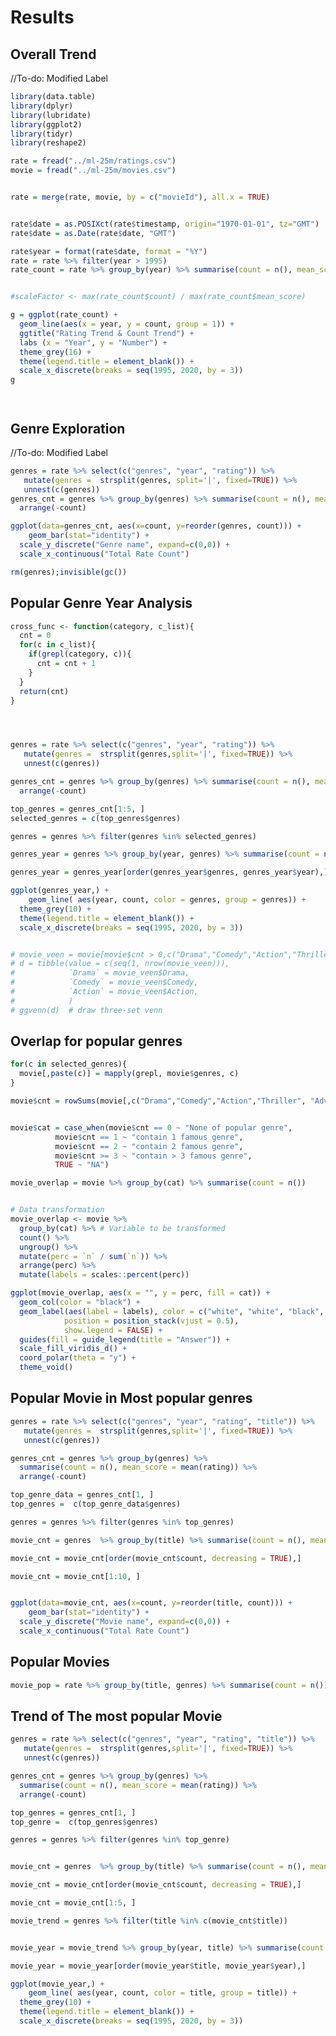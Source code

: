 # Results

## Overall Trend
//To-do: Modified Label\

```r

library(data.table)
library(dplyr)
library(lubridate)
library(ggplot2)
library(tidyr)
library(reshape2)

rate = fread("../ml-25m/ratings.csv")
movie = fread("../ml-25m/movies.csv")


rate = merge(rate, movie, by = c("movieId"), all.x = TRUE)


rate$date = as.POSIXct(rate$timestamp, origin="1970-01-01", tz="GMT")
rate$date = as.Date(rate$date, "GMT")

rate$year = format(rate$date, format = "%Y")
rate = rate %>% filter(year > 1995)
rate_count = rate %>% group_by(year) %>% summarise(count = n(), mean_score = mean(rating))


#scaleFactor <- max(rate_count$count) / max(rate_count$mean_score)

g = ggplot(rate_count) +
  geom_line(aes(x = year, y = count, group = 1)) +
  ggtitle("Rating Trend & Count Trend") +
  labs (x = "Year", y = "Number") +
  theme_grey(16) +
  theme(legend.title = element_blank()) +
  scale_x_discrete(breaks = seq(1995, 2020, by = 3))
g




```


## Genre Exploration
//To-do: Modified Label\


```r

genres = rate %>% select(c("genres", "year", "rating")) %>% 
   mutate(genres =  strsplit(genres, split='|', fixed=TRUE)) %>%
   unnest(c(genres))
genres_cnt = genres %>% group_by(genres) %>% summarise(count = n(), mean_score = mean(rating)) %>%
  arrange(-count)

ggplot(data=genres_cnt, aes(x=count, y=reorder(genres, count))) +
    geom_bar(stat="identity") + 
  scale_y_discrete("Genre name", expand=c(0,0)) + 
  scale_x_continuous("Total Rate Count")

rm(genres);invisible(gc())

```


## Popular Genre Year Analysis

```r


cross_func <- function(category, c_list){
  cnt = 0
  for(c in c_list){
    if(grepl(category, c)){
      cnt = cnt + 1
    }
  }
  return(cnt)
}




genres = rate %>% select(c("genres", "year", "rating")) %>% 
   mutate(genres =  strsplit(genres,split='|', fixed=TRUE)) %>%
   unnest(c(genres))

genres_cnt = genres %>% group_by(genres) %>% summarise(count = n(), mean_score = mean(rating)) %>%
  arrange(-count)

top_genres = genres_cnt[1:5, ]
selected_genres = c(top_genres$genres)

genres = genres %>% filter(genres %in% selected_genres)

genres_year = genres %>% group_by(year, genres) %>% summarise(count = n(), mean_score = mean(rating))

genres_year = genres_year[order(genres_year$genres, genres_year$year),]

ggplot(genres_year,) +
    geom_line( aes(year, count, color = genres, group = genres)) + 
  theme_grey(10) +
  theme(legend.title = element_blank()) +
  scale_x_discrete(breaks = seq(1995, 2020, by = 3))


# movie_veen = movie[movie$cnt > 0,c("Drama","Comedy","Action","Thriller", "Adventure")]
# d = tibble(value = c(seq(1, nrow(movie_veen))),
#            `Drama` = movie_veen$Drama,
#            `Comedy` = movie_veen$Comedy,
#            `Action` = movie_veen$Action,
#            )
# ggvenn(d)  # draw three-set venn

```

## Overlap for popular genres

```r

for(c in selected_genres){
  movie[,paste(c)] = mapply(grepl, movie$genres, c)
}

movie$cnt = rowSums(movie[,c("Drama","Comedy","Action","Thriller", "Adventure")])


movie$cat = case_when(movie$cnt == 0 ~ "None of popular genre", 
          movie$cnt == 1 ~ "contain 1 famous genre", 
          movie$cnt == 2 ~ "contain 2 famous genre", 
          movie$cnt >= 3 ~ "contain > 3 famous genre", 
          TRUE ~ "NA")

movie_overlap = movie %>% group_by(cat) %>% summarise(count = n())


# Data transformation
movie_overlap <- movie %>% 
  group_by(cat) %>% # Variable to be transformed
  count() %>% 
  ungroup() %>% 
  mutate(perc = `n` / sum(`n`)) %>% 
  arrange(perc) %>%
  mutate(labels = scales::percent(perc))

ggplot(movie_overlap, aes(x = "", y = perc, fill = cat)) +
  geom_col(color = "black") +
  geom_label(aes(label = labels), color = c("white", "white", "black", "white"),
            position = position_stack(vjust = 0.5),
            show.legend = FALSE) +
  guides(fill = guide_legend(title = "Answer")) +
  scale_fill_viridis_d() +
  coord_polar(theta = "y") + 
  theme_void()
```


## Popular Movie in Most popular genres

```r

genres = rate %>% select(c("genres", "year", "rating", "title")) %>% 
   mutate(genres =  strsplit(genres,split='|', fixed=TRUE)) %>%
   unnest(c(genres))

genres_cnt = genres %>% group_by(genres) %>% 
  summarise(count = n(), mean_score = mean(rating)) %>%
  arrange(-count)

top_genre_data = genres_cnt[1, ]
top_genres =  c(top_genre_data$genres)

genres = genres %>% filter(genres %in% top_genres)

movie_cnt = genres  %>% group_by(title) %>% summarise(count = n(), mean_score = mean(rating))

movie_cnt = movie_cnt[order(movie_cnt$count, decreasing = TRUE),]

movie_cnt = movie_cnt[1:10, ]


ggplot(data=movie_cnt, aes(x=count, y=reorder(title, count))) +
    geom_bar(stat="identity") + 
  scale_y_discrete("Movie name", expand=c(0,0)) + 
  scale_x_continuous("Total Rate Count")
```

## Popular Movies


```r
movie_pop = rate %>% group_by(title, genres) %>% summarise(count = n()) %>% arrange(desc(count))
```

## Trend of The most popular Movie 

```r

genres = rate %>% select(c("genres", "year", "rating", "title")) %>% 
   mutate(genres =  strsplit(genres,split='|', fixed=TRUE)) %>%
   unnest(c(genres))

genres_cnt = genres %>% group_by(genres) %>% 
  summarise(count = n(), mean_score = mean(rating)) %>%
  arrange(-count)

top_genres = genres_cnt[1, ]
top_genre =  c(top_genres$genres)

genres = genres %>% filter(genres %in% top_genre)


movie_cnt = genres  %>% group_by(title) %>% summarise(count = n(), mean_score = mean(rating))

movie_cnt = movie_cnt[order(movie_cnt$count, decreasing = TRUE),]

movie_cnt = movie_cnt[1:5, ]

movie_trend = genres %>% filter(title %in% c(movie_cnt$title))


movie_year = movie_trend %>% group_by(year, title) %>% summarise(count = n(), mean_score = mean(rating))

movie_year = movie_year[order(movie_year$title, movie_year$year),]

ggplot(movie_year,) +
    geom_line( aes(year, count, color = title, group = title)) + 
  theme_grey(10) +
  theme(legend.title = element_blank()) +
  scale_x_discrete(breaks = seq(1995, 2020, by = 3))

```



